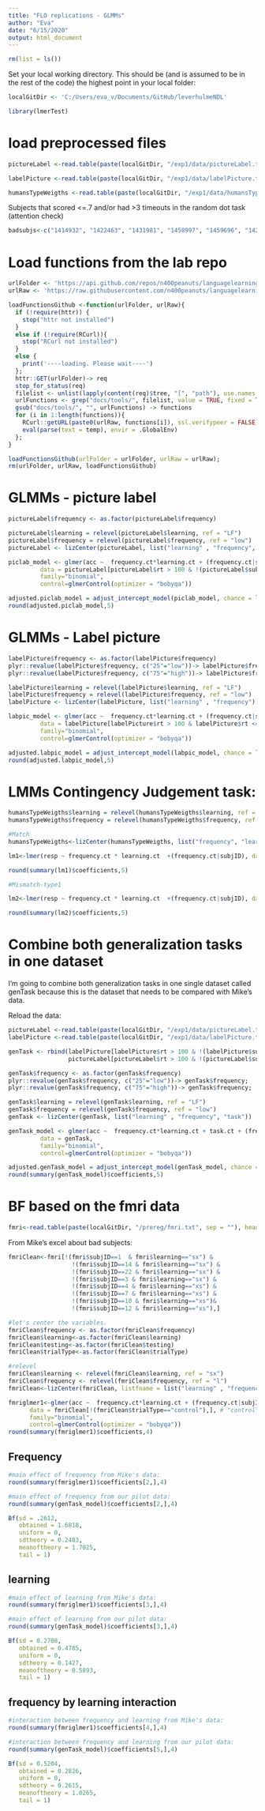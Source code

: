 ---
title: "FLO replications - GLMMs"
author: "Eva"
date: "6/15/2020"
output: html_document
---
```{r}
rm(list = ls())
```

Set your local working directory. This should be (and is assumed to be in the rest of the code) the highest point in your local folder:
```{r}
localGitDir <- 'C:/Users/eva_v/Documents/GitHub/leverhulmeNDL'
```

```{r}
library(lmerTest)
```


# load preprocessed files

```{r}
pictureLabel <-read.table(paste(localGitDir, "/exp1/data/pictureLabel.txt", sep = ""), header = T, stringsAsFactors = T)

labelPicture <-read.table(paste(localGitDir, "/exp1/data/labelPicture.txt", sep = ""), header = T, stringsAsFactors = T)

humansTypeWeigths <-read.table(paste(localGitDir, "/exp1/data/humansTypeWeigths.txt", sep = ""), header = T, stringsAsFactors = T) #this is the contingency judgement task with the type of match/mismatch trials

```

Subjects that scored <=.7 and/or had >3 timeouts in the random dot task (attention check)
```{r}
badsubjs<-c("1414932", "1422463", "1431981", "1458997", "1459696", "1422470", "1422475", "1422689", "1431942", "1431944", "1431956", "1432003", "1459001", "1459009", "1459036", "1459057", "1459078", "1459703", "1420171", "1422680", "1432009", "1420199", "1431960", "1431997", "1459020")
```

# Load functions from the lab repo

```{r}
urlFolder <- 'https://api.github.com/repos/n400peanuts/languagelearninglab/git/trees/master?recursive=1'
urlRaw <- 'https://raw.githubusercontent.com/n400peanuts/languagelearninglab/master/tools/'

loadFunctionsGithub <-function(urlFolder, urlRaw){
  if (!require(httr)) {
    stop("httr not installed")
  } 
  else if (!require(RCurl)){
    stop("RCurl not installed") 
  }
  else {
    print('----loading. Please wait----')
  };
  httr::GET(urlFolder)-> req
  stop_for_status(req)
  filelist <- unlist(lapply(content(req)$tree, "[", "path"), use.names = F)
  urlFunctions <- grep("docs/tools/", filelist, value = TRUE, fixed = TRUE)
  gsub("docs/tools/", "", urlFunctions) -> functions
  for (i in 1:length(functions)){
    RCurl::getURL(paste0(urlRaw, functions[i]), ssl.verifypeer = FALSE)-> temp
    eval(parse(text = temp), envir = .GlobalEnv)
  };
}

loadFunctionsGithub(urlFolder = urlFolder, urlRaw = urlRaw);
rm(urlFolder, urlRaw, loadFunctionsGithub)
```
# GLMMs - picture label
```{r}
pictureLabel$frequency <- as.factor(pictureLabel$frequency)

pictureLabel$learning = relevel(pictureLabel$learning, ref = "LF")
pictureLabel$frequency = relevel(pictureLabel$frequency, ref = "low")
pictureLabel <- lizCenter(pictureLabel, list("learning" , "frequency", "task"))

```

```{r}
piclab_model <- glmer(acc ~  frequency.ct*learning.ct + (frequency.ct|subjID), 
         data = pictureLabel[pictureLabel$rt > 100 & !(pictureLabel$subjID %in% badsubjs),], 
         family="binomial",
         control=glmerControl(optimizer = "bobyqa"))

adjusted.piclab_model = adjust_intercept_model(piclab_model, chance = log(0.33/(1-0.33)))
round(adjusted.piclab_model,5)

```

# GLMMs - Label picture

```{r}
labelPicture$frequency <- as.factor(labelPicture$frequency)
plyr::revalue(labelPicture$frequency, c("25"="low"))-> labelPicture$frequency;
plyr::revalue(labelPicture$frequency, c("75"="high"))-> labelPicture$frequency;

labelPicture$learning = relevel(labelPicture$learning, ref = "LF")
labelPicture$frequency = relevel(labelPicture$frequency, ref = "low")
labelPicture <- lizCenter(labelPicture, list("learning" , "frequency"))

```

```{r}
labpic_model <- glmer(acc ~  frequency.ct*learning.ct + (frequency.ct|subjID), 
         data = labelPicture[labelPicture$rt > 100 & labelPicture$rt <=2500 & !(labelPicture$subjID %in% badsubjs),], 
         family="binomial",
         control=glmerControl(optimizer = "bobyqa"))

adjusted.labpic_model = adjust_intercept_model(labpic_model, chance = log(0.33/(1-0.33)))
round(adjusted.labpic_model,5)

```

# LMMs Contingency Judgement task:
```{r}
humansTypeWeigths$learning = relevel(humansTypeWeigths$learning, ref = "FL")
humansTypeWeigths$frequency = relevel(humansTypeWeigths$frequency, ref = "low")

```


```{r}
#Match
humansTypeWeigths<-lizCenter(humansTypeWeigths, list("frequency", "learning"))

lm1<-lmer(resp ~ frequency.ct * learning.ct  +(frequency.ct|subjID), data = humansTypeWeigths[humansTypeWeigths$type=="match",])

round(summary(lm1)$coefficients,5)
```
```{r}
#Mismatch-type1

lm2<-lmer(resp ~ frequency.ct * learning.ct  +(frequency.ct|subjID), data = humansTypeWeigths[humansTypeWeigths$type=="mismatch-type1",])

round(summary(lm2)$coefficients,5)
```

# Combine both generalization tasks in one dataset

I'm going to combine both generalization tasks in one single dataset called genTask because this is the dataset that needs to be compared with Mike's data.

Reload the data:

```{r}
pictureLabel <-read.table(paste(localGitDir, "/exp1/data/pictureLabel.txt", sep = ""), header = T, stringsAsFactors = T)
labelPicture <-read.table(paste(localGitDir, "/exp1/data/labelPicture.txt", sep = ""), header = T, stringsAsFactors = T)
```

```{r}
genTask <- rbind(labelPicture[labelPicture$rt > 100 & !(labelPicture$subjID %in% badsubjs),], 
                 pictureLabel[pictureLabel$rt > 100 & !(pictureLabel$subjID %in% badsubjs),])

genTask$frequency <- as.factor(genTask$frequency)
plyr::revalue(genTask$frequency, c("25"="low"))-> genTask$frequency;
plyr::revalue(genTask$frequency, c("75"="high"))-> genTask$frequency;
```

```{r}
genTask$learning = relevel(genTask$learning, ref = "LF")
genTask$frequency = relevel(genTask$frequency, ref = "low")
genTask <- lizCenter(genTask, list("learning" , "frequency", "task"))
```

```{r model generalization tasks together}
genTask_model <- glmer(acc ~  frequency.ct*learning.ct + task.ct + (frequency.ct|subjID) , 
         data = genTask, 
         family="binomial",
         control=glmerControl(optimizer = "bobyqa"))

adjusted.genTask_model = adjust_intercept_model(genTask_model, chance = log(0.33/(1-0.33)))
round(summary(genTask_model)$coefficients,5)
```

# BF based on the fmri data

```{r}
fmri<-read.table(paste(localGitDir, "/prereg/fmri.txt", sep = ""), header = T)
```

From Mike's excel about bad subjects:
```{r}
fmriClean<-fmri[!(fmri$subjID==1  & fmri$learning=="sx") &
                  !(fmri$subjID==14 & fmri$learning=="sx") &
                  !(fmri$subjID==22 & fmri$learning=="sx") &
                  !(fmri$subjID==3 & fmri$learning=="sx") &
                  !(fmri$subjID==4 & fmri$learning=="xs") &
                  !(fmri$subjID==7 & fmri$learning=="xs") &
                  !(fmri$subjID==10 & fmri$learning=="xs")&
                  !(fmri$subjID==12 & fmri$learning=="xs"),]

```

```{r}
#let's center the variables. 
fmriClean$frequency <- as.factor(fmriClean$frequency)
fmriClean$learning<-as.factor(fmriClean$learning)
fmriClean$testing<-as.factor(fmriClean$testing)
fmriClean$trialType<-as.factor(fmriClean$trialType)

#relevel
fmriClean$learning <- relevel(fmriClean$learning, ref = "sx")
fmriClean$frequency <- relevel(fmriClean$frequency, ref = "l")
fmriClean<-lizCenter(fmriClean, listfname = list("learning" , "frequency"))
```

```{r}
fmriglmer1<-glmer(acc ~  frequency.ct*learning.ct + (frequency.ct|subjID), 
      data = fmriClean[!(fmriClean$trialType=="control"),], # "control" are blue fribbles, so we need to remove it.
      family="binomial",
      control=glmerControl(optimizer = "bobyqa"))
round(summary(fmriglmer1)$coefficients,4)
```
## Frequency

```{r}
#main effect of frequency from Mike's data:
round(summary(fmriglmer1)$coefficients[2,],4)
```

```{r}
#main effect of frequency from our pilot data:
round(summary(genTask_model)$coefficients[2,],4)
```
```{r}
Bf(sd = .2612, 
   obtained = 1.6818, 
   uniform = 0, 
   sdtheory = 0.2483, 
   meanoftheory = 1.7025, 
   tail = 1)
```
## learning

```{r}
#main effect of learning from Mike's data:
round(summary(fmriglmer1)$coefficients[3,],4)
```

```{r}
#main effect of learning from our pilot data:
round(summary(genTask_model)$coefficients[3,],4)
```
```{r}
Bf(sd = 0.2708, 
   obtained = 0.4785, 
   uniform = 0, 
   sdtheory = 0.1427, 
   meanoftheory = 0.5893, 
   tail = 1)
```
## frequency by learning interaction

```{r}
#interaction between frequency and learning from Mike's data:
round(summary(fmriglmer1)$coefficients[4,],4)

```

```{r}
#interaction between frequency and learning from our pilot data:
round(summary(genTask_model)$coefficients[5,],4)

```
```{r}
Bf(sd = 0.5204, 
   obtained = 0.2826, 
   uniform = 0, 
   sdtheory = 0.2615, 
   meanoftheory = 1.0265, 
   tail = 1)
```
